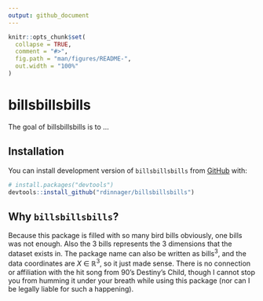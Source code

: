 ```yaml
---
output: github_document
---
```


<!-- README.md is generated from README.Rmd. Please edit that file -->

```r
knitr::opts_chunk$set(
  collapse = TRUE,
  comment = "#>",
  fig.path = "man/figures/README-",
  out.width = "100%"
)
```

# billsbillsbills

<!-- badges: start -->
<!-- badges: end -->

The goal of billsbillsbills is to ...

## Installation

You can install development version of `billsbillsbills` from [GitHub](https://github.com/) with:

``` r
# install.packages("devtools")
devtools::install_github("rdinnager/billsbillsbills")
```

## Why `billsbillsbills`?

Because this package is filled with so many bird bills obviously, one bills was not enough. Also the 3 bills represents the 3 dimensions that the dataset exists in. The package name can also be written as bills<sup>3</sup>, and the data coordinates are *X* ∈ ℝ<sup>3</sup>, so it just made sense. There is no connection or affiliation with the hit song from 90's Destiny's Child, though I cannot stop you from humming it under your breath while using this package (nor can I be legally liable for such a happening).  


